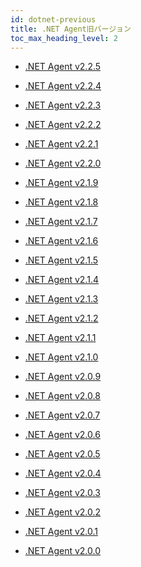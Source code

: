 ```yaml
---
id: dotnet-previous
title: .NET Agent旧バージョン
toc_max_heading_level: 2
---
```


- [.NET Agent v2.2.5](dotnet-2_2_5)

- [.NET Agent v2.2.4](dotnet-2_2_4)

- [.NET Agent v2.2.3](dotnet-2_2_3)

- [.NET Agent v2.2.2](dotnet-2_2_2)

- [.NET Agent v2.2.1](dotnet-2_2_1)

- [.NET Agent v2.2.0](dotnet-2_2_0)

- [.NET Agent v2.1.9](dotnet-2_1_9)

- [.NET Agent v2.1.8](dotnet-2_1_8)

- [.NET Agent v2.1.7](dotnet-2_1_7)

- [.NET Agent v2.1.6](dotnet-2_1_6)

- [.NET Agent v2.1.5](dotnet-2_1_5)

- [.NET Agent v2.1.4](dotnet-2_1_4)

- [.NET Agent v2.1.3](dotnet-2_1_3)

- [.NET Agent v2.1.2](dotnet-2_1_2)

- [.NET Agent v2.1.1](dotnet-2_1_1)

- [.NET Agent v2.1.0](dotnet-2_1_0)

- [.NET Agent v2.0.9](dotnet-2_0_9)

- [.NET Agent v2.0.8](dotnet-2_0_8)

- [.NET Agent v2.0.7](dotnet-2_0_7)

- [.NET Agent v2.0.6](dotnet-2_0_6)

- [.NET Agent v2.0.5](dotnet-2_0_5)

- [.NET Agent v2.0.4](dotnet-2_0_4)

- [.NET Agent v2.0.3](dotnet-2_0_3)

- [.NET Agent v2.0.2](dotnet-2_0_2)

- [.NET Agent v2.0.1](dotnet-2_0_1)

- [.NET Agent v2.0.0](dotnet-2_0_0)
